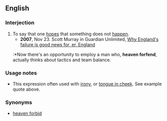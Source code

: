 ==English==

===Interjection===
{{en-intj|pos=[[heaven]] [[forfend]]}}

# To say that one [[hopes]] that something does not [[happen]].
#*'''2007''', Nov 23. Scott Murray in Guardian Unlimited, [http://football.guardian.co.uk/comment/story/0,,2215456,00.html Why England's failure is good news for, er, England]
#:*Now there's an opportunity to employ a man who, '''heaven forfend''', actually thinks about tactics and team balance.

===Usage notes===
* This expression often used with [[irony]], or [[tongue in cheek]]. See example quote above.

===Synonyms===
* [[heaven forbid]]